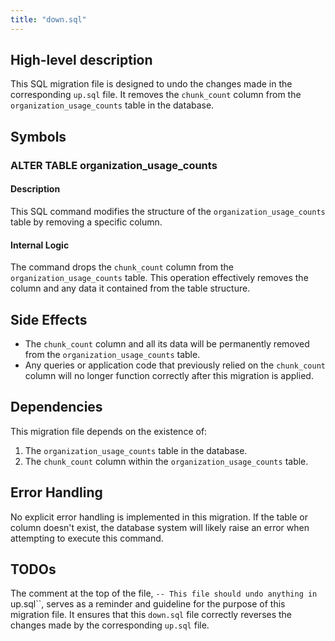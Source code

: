 ```yaml
---
title: "down.sql"
---
```


## High-level description
This SQL migration file is designed to undo the changes made in the corresponding `up.sql` file. It removes the `chunk_count` column from the `organization_usage_counts` table in the database.

## Symbols

### ALTER TABLE organization_usage_counts
#### Description
This SQL command modifies the structure of the `organization_usage_counts` table by removing a specific column.

#### Internal Logic
The command drops the `chunk_count` column from the `organization_usage_counts` table. This operation effectively removes the column and any data it contained from the table structure.

## Side Effects
- The `chunk_count` column and all its data will be permanently removed from the `organization_usage_counts` table.
- Any queries or application code that previously relied on the `chunk_count` column will no longer function correctly after this migration is applied.

## Dependencies
This migration file depends on the existence of:
1. The `organization_usage_counts` table in the database.
2. The `chunk_count` column within the `organization_usage_counts` table.

## Error Handling
No explicit error handling is implemented in this migration. If the table or column doesn't exist, the database system will likely raise an error when attempting to execute this command.

## TODOs
The comment at the top of the file, `-- This file should undo anything in `up.sql``, serves as a reminder and guideline for the purpose of this migration file. It ensures that this `down.sql` file correctly reverses the changes made by the corresponding `up.sql` file.
